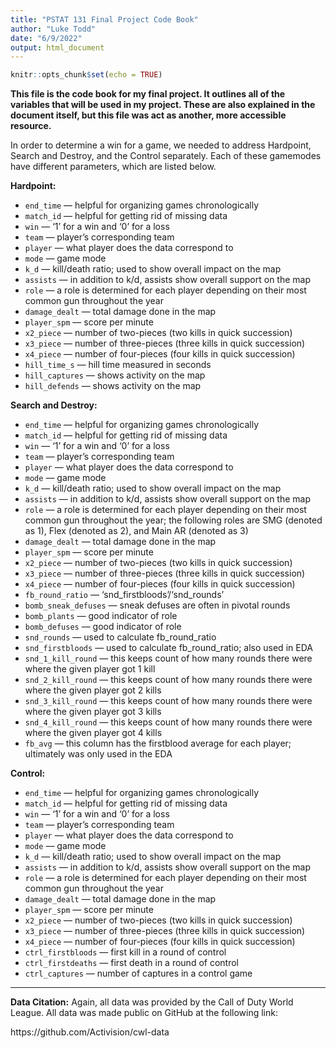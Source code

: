 ```yaml
---
title: "PSTAT 131 Final Project Code Book"
author: "Luke Todd"
date: "6/9/2022"
output: html_document
---
```


```r
knitr::opts_chunk$set(echo = TRUE)
```

**This file is the code book for my final project. It outlines all of the variables that will be used in my project. These are also explained in the document itself, but this file was act as another, more accessible resource.**

In order to determine a win for a game, we needed to address Hardpoint, Search and Destroy, and the Control separately. Each of these gamemodes have different parameters, which are listed below.

**Hardpoint:**  

* `end_time` — helpful for organizing games chronologically
* `match_id` — helpful for getting rid of missing data  
* `win` — '1' for a win and '0' for a loss  
* `team` — player's corresponding team
* `player` — what player does the data correspond to  
* `mode` — game mode  
* `k_d` — kill/death ratio; used to show overall impact on the map  
* `assists` — in addition to k/d, assists show overall support on the map  
* `role` — a role is determined for each player depending on their most common gun throughout the year  
* `damage_dealt` — total damage done in the map  
* `player_spm` — score per minute  
* `x2_piece` — number of two-pieces (two kills in quick succession)  
* `x3_piece` — number of three-pieces (three kills in quick succession)  
* `x4_piece` — number of four-pieces (four kills in quick succession)  
* `hill_time_s` — hill time measured in seconds  
* `hill_captures` — shows activity on the map  
* `hill_defends` — shows activity on the map


**Search and Destroy:**  

* `end_time` — helpful for organizing games chronologically
* `match_id` — helpful for getting rid of missing data  
* `win` — '1' for a win and '0' for a loss  
* `team` — player's corresponding team
* `player` — what player does the data correspond to  
* `mode` — game mode  
* `k_d` — kill/death ratio; used to show overall impact on the map  
* `assists` — in addition to k/d, assists show overall support on the map  
* `role` — a role is determined for each player depending on their most common gun throughout the year; the following roles are SMG (denoted as 1), Flex (denoted as 2), and Main AR (denoted as 3)  
* `damage_dealt` — total damage done in the map  
* `player_spm` — score per minute  
* `x2_piece` — number of two-pieces (two kills in quick succession)  
* `x3_piece` — number of three-pieces (three kills in quick succession)  
* `x4_piece` — number of four-pieces (four kills in quick succession)  
* `fb_round_ratio` — 'snd_firstbloods'/'snd_rounds' 
* `bomb_sneak_defuses` — sneak defuses are often in pivotal rounds  
* `bomb_plants` — good indicator of role  
* `bomb_defuses` — good indicator of role  
* `snd_rounds` — used to calculate fb_round_ratio
* `snd_firstbloods` — used to calculate fb_round_ratio; also used in EDA
* `snd_1_kill_round` — this keeps count of how many rounds there were where the given player got 1 kill  
* `snd_2_kill_round` — this keeps count of how many rounds there were where the given player got 2 kills  
* `snd_3_kill_round` — this keeps count of how many rounds there were where the given player got 3 kills  
* `snd_4_kill_round` — this keeps count of how many rounds there were where the given player got 4 kills  
* `fb_avg` — this column has the firstblood average for each player; ultimately was only used in the EDA  

**Control:**  

* `end_time` — helpful for organizing games chronologically
* `match_id` — helpful for getting rid of missing data  
* `win` — '1' for a win and '0' for a loss  
* `team` — player's corresponding team
* `player` — what player does the data correspond to  
* `mode` — game mode  
* `k_d` — kill/death ratio; used to show overall impact on the map  
* `assists` — in addition to k/d, assists show overall support on the map  
* `role` — a role is determined for each player depending on their most common gun throughout the year  
* `damage_dealt` — total damage done in the map  
* `player_spm` — score per minute  
* `x2_piece` — number of two-pieces (two kills in quick succession)  
* `x3_piece` — number of three-pieces (three kills in quick succession)  
* `x4_piece` — number of four-pieces (four kills in quick succession)  
* `ctrl_firstbloods` — first kill in a round of control  
* `ctrl_firstdeaths` — first death in a round of control  
* `ctrl_captures` — number of captures in a control game  

---


**Data Citation:**
Again, all data was provided by the Call of Duty World League. All data was made public on GitHub at the following link:

https://github.com/Activision/cwl-data 


